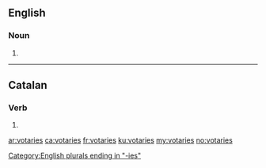 {{also|votaríes}}
==English==

===Noun===
{{head|en|noun plural form}}

# {{plural of|votary|lang=en}}

[[Category:English plurals ending in "-ies"]]

----

==Catalan==

===Verb===
{{head|ca|verb form}}

# {{ca-verb form of|p=2|n=sg|m=cond|votar}}

[[ar:votaries]]
[[ca:votaries]]
[[fr:votaries]]
[[ku:votaries]]
[[my:votaries]]
[[no:votaries]]